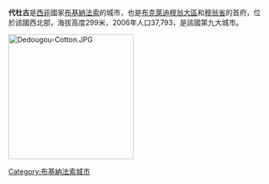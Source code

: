{{Infobox settlement
<!--See Template:Infobox Settlement for additional fields that may be available-->
<!--See the Table at Infobox Settlement for all fields and descriptions of usage-->
<!-- Basic info  ---------------->
|name                   = 代杜古 <!-- at least one of the first two fields must be filled in -->
|official_name          =
|other_name             =
|native_name            =  <!-- if different from the English name -->
|nickname               =
|settlement_type        = <!--such as Town, Village, City, Borough etc.-->
|total_type             = <!-- to set a non-standard label for total area and population rows -->
|motto                  =
<!-- images and maps  ----------->
|image_skyline          =
|imagesize              =
|image_caption          =
|image_flag             =
|flag_size              =
|image_seal             =
|seal_size              =
|image_shield           =
|shield_size            =
|image_blank_emblem     =
|blank_emblem_type      =
|blank_emblem_size      =
|image_map              =
|mapsize                =
|map_caption            =
|image_map1             =
|mapsize1               =
|map_caption1           =
|image_dot_map          =
|dot_mapsize            =
|dot_map_caption        =
|dot_x =  |dot_y =
|pushpin_map            =Burkina Faso <!-- name of a location map as per Template:Location_map -->
|pushpin_label_position = <!-- position of the pushpin label: left, right, top, bottom, none -->
|pushpin_map_caption    =
|pushpin_mapsize        =
<!-- Location ------------------>
|coordinates_region     = BF
|subdivision_type       = 國家
|subdivision_name       = {{BUR}}
|subdivision_type1      = 大區
|subdivision_name1      = [[布克萊迪穆翁大區|布克萊迪穆翁大區]]
|subdivision_type2      = 省
|subdivision_name2      = [[穆翁省|穆翁省]]
|subdivision_type3      =
|subdivision_name3      =
|subdivision_type4      =
|subdivision_name4      =
<!-- Smaller parts (e.g. boroughs of a city) and seat of government -->
|seat_type              =
|seat                   =
|parts_type             =
|parts_style            = <!-- =list (for list), coll (for collapsed list), para (for paragraph format)
                               Default is list if up to 5 items, coll if more than 5-->
|parts                  = <!-- parts text, or header for parts list -->
|p1                     =
|p2                     = <!-- etc. up to p50: for separate parts to be listed-->
<!-- Politics ----------------->
|government_footnotes   =
|government_type        =
|leader_title           =
|leader_name            =
|leader_title1          =  <!-- for places with, say, both a mayor and a city manager -->
|leader_name1           =
|leader_title2          =
|leader_name2           =
|leader_title3          =
|leader_name3           =
|leader_title4          =
|leader_name4           =
|established_title      =  <!-- Settled -->
|established_date       =
|established_title1     =  <!-- Incorporated (town) -->
|established_date1      =
|established_title2     = <!-- Incorporated (city) -->
|established_date2      =
|established_title3     =
|established_date3      =
|founder                =
|named_for              =
<!-- Area    --------------------->
|area_magnitude         = <!-- use only to set a special wikilink -->
|unit_pref                = <!--Enter: Imperial, to display imperial before metric-->
|area_footnotes           =
|area_total_km2           = <!-- ALL fields with measurements are subject to automatic unit conversion-->
|area_land_km2            = <!--See table @ Template:Infobox Settlement for details on unit conversion-->
|area_water_km2           =
|area_total_dunam         = <!--Used in Middle East articles only-->
|area_total_sq_mi         =
|area_land_sq_mi          =
|area_water_sq_mi         =
|area_water_percent       =
|area_urban_km2           =
|area_urban_sq_mi         =
|area_metro_km2           =
|area_metro_sq_mi         =
|area_blank1_title        =
|area_blank1_km2          =
|area_blank1_sq_mi        =
<!-- Elevation -------------------------->
|elevation_footnotes    =  <!--for references: use<ref> </ref> tags-->
|elevation_m            = 299
|elevation_ft           =
|elevation_max_m            =
|elevation_max_ft           =
|elevation_min_m            =
|elevation_min_ft           =
<!-- Population   ----------------------->
|population_as_of               =2006
|population_footnotes           =
|population_note                =
|population_total               =37793
|population_density_km2         = <!--For automatic calculation, any density field may contain: auto -->
|population_density_sq_mi       =
|population_metro               =
|population_density_metro_km2   =
|population_density_metro_sq_mi =
|population_urban               =
|population_density_urban_km2   =
|population_density_urban_sq_mi =
|population_blank1_title        =
|population_blank1              =
|population_density_blank1_km2 =
|population_density_blank1_sq_mi =
<!-- General information  --------------->
|timezone               = [[格林威治時間|格林威治時間]]
|utc_offset             = +0
|timezone_DST           =
|utc_offset_DST         =
| coor_type             = <!-- can be used to specify what the coordinates refer to -->
|latd=12 |latm=28 |lats= |latNS=N
|longd=3 |longm=28 |longs= |longEW=W
<!-- Area/postal codes & others -------->
|postal_code_type       =  <!-- enter ZIP code, Postcode, Post code, Postal code... -->
|postal_code            =
|area_code              =
|twin1                  =
|twin1_country          =
|twin2                  =
|twin2_country          =
|blank_name             =
|blank_info             =
|blank1_name            =
|blank1_info            =
|blank2_name            =
|blank2_info            =
|website                =
|footnotes              =
}}

'''代杜古'''是[[西非|西非]]國家[[布基納法索|布基納法索]]的城市，也是[[布克萊迪穆翁大區|布克萊迪穆翁大區]]和[[穆翁省|穆翁省]]的首府，位於該國西北部，海拔高度299米，2006年人口37,793，是該國第九大城市。

[[Image:Dedougou-Cotton.JPG|250px]]
{{Coord|12|28|N|3|28|W|region:BF_type:city|display=title}}

[[Category:布基納法索城市|Category:布基納法索城市]]